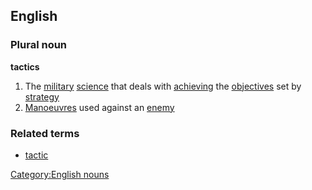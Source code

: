 ==English==
===Plural noun===
{{wikipedia}}
'''tactics'''
#The [[military]] [[science]] that deals with [[achieving]] the [[objectives]] set by [[strategy]]
#[[Manoeuvre]]s used against an [[enemy]]
===Related terms===
*[[tactic]]
[[Category:English nouns]]